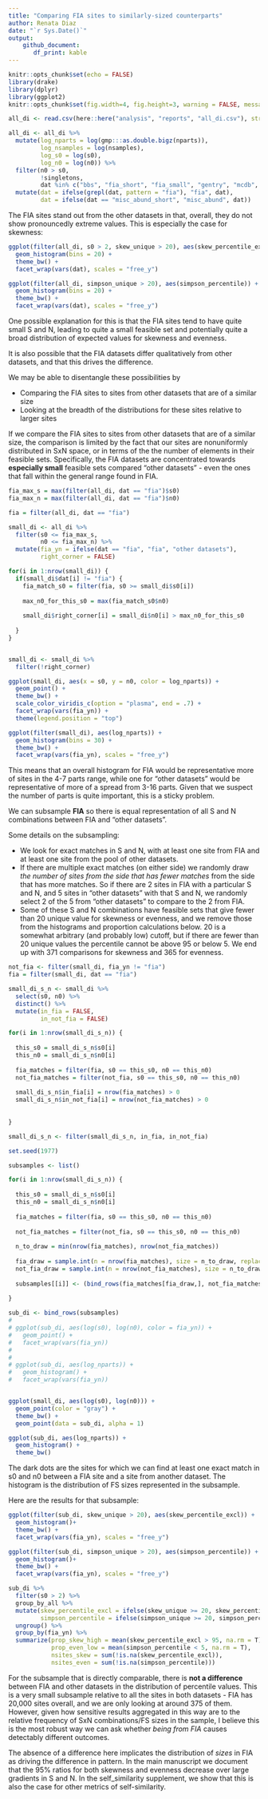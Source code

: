 ```yaml
---
title: "Comparing FIA sites to similarly-sized counterparts"
author: Renata Diaz
date: "`r Sys.Date()`"
output: 
    github_document:
       df_print: kable
---
```


```r
knitr::opts_chunk$set(echo = FALSE)
library(drake)
library(dplyr)
library(ggplot2)
knitr::opts_chunk$set(fig.width=4, fig.height=3, warning = FALSE, message = FALSE) 
```


```r

all_di <- read.csv(here::here("analysis", "reports", "all_di.csv"), stringsAsFactors = F)

all_di <- all_di %>%
  mutate(log_nparts = log(gmp:::as.double.bigz(nparts)),
         log_nsamples = log(nsamples),
         log_s0 = log(s0),
         log_n0 = log(n0)) %>%
  filter(n0 > s0,
         !singletons,
         dat %in% c("bbs", "fia_short", "fia_small", "gentry", "mcdb", "misc_abund_short")) %>%
  mutate(dat = ifelse(grepl(dat, pattern = "fia"), "fia", dat),
         dat = ifelse(dat == "misc_abund_short", "misc_abund", dat))
```


The FIA sites stand out from the other datasets in that, overall, they do not show pronouncedly extreme values. This is especially the case for skewness:

```r

ggplot(filter(all_di, s0 > 2, skew_unique > 20), aes(skew_percentile_excl)) +
  geom_histogram(bins = 20) +
  theme_bw() +
  facet_wrap(vars(dat), scales = "free_y")

ggplot(filter(all_di, simpson_unique > 20), aes(simpson_percentile)) +
  geom_histogram(bins = 20) +
  theme_bw() +
  facet_wrap(vars(dat), scales = "free_y")
```

One possible explanation for this is that the FIA sites tend to have quite small S and N, leading to quite a small feasible set and potentially quite a broad distribution of expected values for skewness and evenness. 

It is also possible that the FIA datasets differ qualitatively from other datasets, and that this drives the difference. 

We may be able to disentangle these possibilities by 

- Comparing the FIA sites to sites from other datasets that are of a similar size
- Looking at the breadth of the distributions for these sites relative to larger sites

If we compare the FIA sites to sites from other datasets that are of a similar size, the comparison is limited by the fact that our sites are nonuniformly distributed in SxN space, or in terms of the the number of elements in their feasible sets. Specifically, the FIA datasets are concentrated towards **especially small** feasible sets compared "other datasets" - even the ones that fall within the general range found in FIA. 
 

```r


fia_max_s = max(filter(all_di, dat == "fia")$s0)
fia_max_n = max(filter(all_di, dat == "fia")$n0)

fia = filter(all_di, dat == "fia")

small_di <- all_di %>%
  filter(s0 <= fia_max_s,
         n0 <= fia_max_n) %>%
  mutate(fia_yn = ifelse(dat == "fia", "fia", "other datasets"),
         right_corner = FALSE)

for(i in 1:nrow(small_di)) {
  if(small_di$dat[i] != "fia") {
    fia_match_s0 = filter(fia, s0 >= small_di$s0[i])
    
    max_n0_for_this_s0 = max(fia_match_s0$n0)
    
    small_di$right_corner[i] = small_di$n0[i] > max_n0_for_this_s0
    
  }
}


small_di <- small_di %>%
  filter(!right_corner)

ggplot(small_di, aes(x = s0, y = n0, color = log_nparts)) +
  geom_point() +
  theme_bw() +
  scale_color_viridis_c(option = "plasma", end = .7) +
  facet_wrap(vars(fia_yn)) +
  theme(legend.position = "top")

ggplot(filter(small_di), aes(log_nparts)) +
  geom_histogram(bins = 30) +
  theme_bw() +
  facet_wrap(vars(fia_yn), scales = "free_y")

```

This means that an overall histogram for FIA would be representative more of sites in the 4-7 parts range, while one for "other datasets" would be representative of more of a spread from 3-16 parts. Given that we suspect the number of parts is quite important, this is a sticky problem.

We can subsample __FIA__ so there is equal representation of all S and N combinations between FIA and "other datasets".
 

Some details on the subsampling:

* We look for exact matches in S and N, with at least one site from FIA and at least one site from the pool of other datasets. 
* If there are multiple exact matches (on either side) we randomly draw *the number of sites from the side that has fewer matches* from the side that has more matches. So if there are 2 sites in FIA with a particular S and N, and 5 sites in "other datasets" with that S and N, we randomly select 2 of the 5 from "other datasets" to compare to the 2 from FIA.
* Some of these S and N combinations have feasible sets that give fewer than 20 unique value for skewness or evenness, and we remove those from the histograms and proportion calculations below. 20 is a somewhat arbitrary (and probably low) cutoff, but if there are fewer than 20 unique values the percentile cannot be above 95 or below 5. We end up with 371 comparisons for skewness and 365 for evenness. 

```r

not_fia <- filter(small_di, fia_yn != "fia")
fia = filter(small_di, dat == "fia")

small_di_s_n <- small_di %>%
  select(s0, n0) %>%
  distinct() %>%
  mutate(in_fia = FALSE,
         in_not_fia = FALSE)

for(i in 1:nrow(small_di_s_n)) {
  
  this_s0 = small_di_s_n$s0[i]
  this_n0 = small_di_s_n$n0[i]
  
  fia_matches = filter(fia, s0 == this_s0, n0 == this_n0)
  not_fia_matches = filter(not_fia, s0 == this_s0, n0 == this_n0)
  
  small_di_s_n$in_fia[i] = nrow(fia_matches) > 0 
  small_di_s_n$in_not_fia[i] = nrow(not_fia_matches) > 0 
  
  
}

small_di_s_n <- filter(small_di_s_n, in_fia, in_not_fia)

set.seed(1977)

subsamples <- list()

for(i in 1:nrow(small_di_s_n)) {
  
  this_s0 = small_di_s_n$s0[i]
  this_n0 = small_di_s_n$n0[i]
  
  fia_matches = filter(fia, s0 == this_s0, n0 == this_n0)
  
  not_fia_matches = filter(not_fia, s0 == this_s0, n0 == this_n0)
  
  n_to_draw = min(nrow(fia_matches), nrow(not_fia_matches))
  
  fia_draw = sample.int(n = nrow(fia_matches), size = n_to_draw, replace = F)
  not_fia_draw = sample.int(n = nrow(not_fia_matches), size = n_to_draw, replace = F)
  
  subsamples[[i]] <- (bind_rows(fia_matches[fia_draw,], not_fia_matches[not_fia_draw, ]))
  
}

sub_di <- bind_rows(subsamples)
# 
# ggplot(sub_di, aes(log(s0), log(n0), color = fia_yn)) +
#   geom_point() +
#   facet_wrap(vars(fia_yn))
# 
# 
# ggplot(sub_di, aes(log_nparts)) +
#   geom_histogram() +
#   facet_wrap(vars(fia_yn))


ggplot(small_di, aes(log(s0), log(n0))) +
  geom_point(color = "gray") +
  theme_bw() +
  geom_point(data = sub_di, alpha = 1)

ggplot(sub_di, aes(log_nparts)) +
  geom_histogram() +
  theme_bw()
```


The dark dots are the sites for which we can find at least one exact match in s0 and n0 between a FIA site and a site from another dataset. The histogram is the distribution of FS sizes represented in the subsample.


Here are the results for that subsample:

```r

ggplot(filter(sub_di, skew_unique > 20), aes(skew_percentile_excl)) +
  geom_histogram()+
  theme_bw() +
  facet_wrap(vars(fia_yn), scales = "free_y")

ggplot(filter(sub_di, simpson_unique > 20), aes(simpson_percentile)) +
  geom_histogram()+
  theme_bw() +
  facet_wrap(vars(fia_yn), scales = "free_y")

sub_di %>%
  filter(s0 > 2) %>%
  group_by_all %>%
  mutate(skew_percentile_excl = ifelse(skew_unique >= 20, skew_percentile_excl, NA),
         simpson_percentile = ifelse(simpson_unique >= 20, simpson_percentile, NA)) %>%
  ungroup() %>%
  group_by(fia_yn) %>%
  summarize(prop_skew_high = mean(skew_percentile_excl > 95, na.rm = T),
            prop_even_low = mean(simpson_percentile < 5, na.rm = T),
            nsites_skew = sum(!is.na(skew_percentile_excl)),
            nsites_even = sum(!is.na(simpson_percentile)))

```

For the subsample that is directly comparable, there is **not a difference** between FIA and other datasets in the distribution of percentile values. This is a very small subsample relative to all the sites in both datasets - FIA has 20,000 sites overall, and we are only looking at around 375 of them. However, given how sensitive results aggregated in this way are to the relative frequency of SxN combinations/FS sizes in the sample, I believe this is the most robust way we can ask whether *being from FIA* causes detectably different outcomes. 


The absence of a difference here implicates the distribution of *sizes* in FIA as driving the difference in pattern. In the main manuscript we document that the 95% ratios for both skewness and evenness decrease over large gradients in S and N. In the self_similarity supplement, we show that this is also the case for other metrics of self-similarity. 

